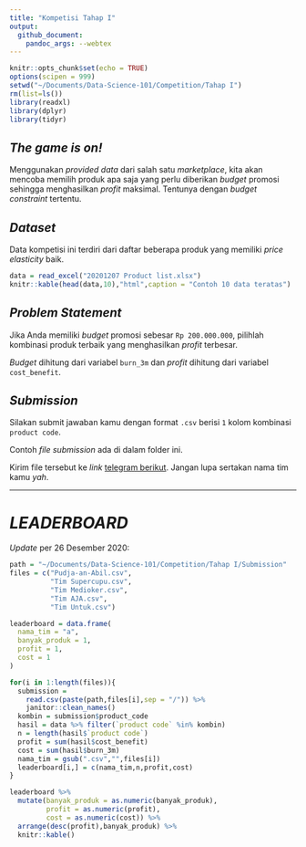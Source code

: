 ```yaml
---
title: "Kompetisi Tahap I"
output: 
  github_document:
    pandoc_args: --webtex
---
```


```r
knitr::opts_chunk$set(echo = TRUE)
options(scipen = 999)
setwd("~/Documents/Data-Science-101/Competition/Tahap I")
rm(list=ls())
library(readxl)
library(dplyr)
library(tidyr)
```

## _The game is on!_

Menggunakan _provided data_ dari salah satu _marketplace_, kita akan mencoba memilih produk apa saja yang perlu diberikan _budget_ promosi sehingga menghasilkan _profit_ maksimal. Tentunya dengan _budget constraint_ tertentu.

## _Dataset_

Data kompetisi ini terdiri dari daftar beberapa produk yang memiliki _price elasticity_ baik.

```r
data = read_excel("20201207 Product list.xlsx")
knitr::kable(head(data,10),"html",caption = "Contoh 10 data teratas")
```

## _Problem Statement_

Jika Anda memiliki _budget_ promosi sebesar `Rp 200.000.000`, pilihlah kombinasi produk terbaik yang menghasilkan _profit_ terbesar.

_Budget_ dihitung dari variabel `burn_3m` dan _profit_ dihitung dari variabel `cost_benefit`.

## _Submission_

Silakan submit jawaban kamu dengan format `.csv` berisi `1` kolom kombinasi `product code`.

Contoh _file submission_ ada di dalam folder ini.

Kirim file tersebut ke _link_ [telegram berikut](https://t.me/Ikanx). Jangan lupa sertakan nama tim kamu _yah_.

---

# _LEADERBOARD_

_Update_ per 26 Desember 2020:

```r
path = "~/Documents/Data-Science-101/Competition/Tahap I/Submission"
files = c("Pudja-an-Abil.csv",
          "Tim Supercupu.csv",
          "Tim Medioker.csv",
          "Tim AJA.csv",
          "Tim Untuk.csv")

leaderboard = data.frame(
  nama_tim = "a",
  banyak_produk = 1,
  profit = 1,
  cost = 1
)

for(i in 1:length(files)){
  submission = 
    read.csv(paste(path,files[i],sep = "/")) %>% 
    janitor::clean_names()
  kombin = submission$product_code
  hasil = data %>% filter(`product code` %in% kombin)
  n = length(hasil$`product code`)
  profit = sum(hasil$cost_benefit)
  cost = sum(hasil$burn_3m)
  nama_tim = gsub(".csv","",files[i])
  leaderboard[i,] = c(nama_tim,n,profit,cost)
}

leaderboard %>% 
  mutate(banyak_produk = as.numeric(banyak_produk),
         profit = as.numeric(profit),
         cost = as.numeric(cost)) %>% 
  arrange(desc(profit),banyak_produk) %>% 
  knitr::kable()
```